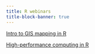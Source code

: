 ```yaml
---
title: R webinars
title-block-banner: true
---
```


:::{layout="[5, 5, -5, -5]"}

:::{.card .mb-3}

:::{.card-body2}

[Intro to GIS mapping in R](wb_gis_mapping.qmd){.card-title-ws .stretched-link}

:::

:::

:::{.card .mb-3}

:::{.card-body2}

[High-performance computing in R](wb_hpc.qmd){.card-title-ws .stretched-link}

:::

:::

:::
     

